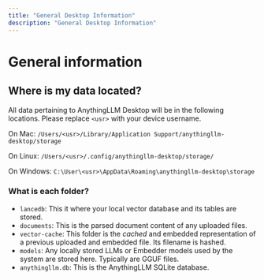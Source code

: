 ```yaml
---
title: "General Desktop Information"
description: "General Desktop Information"
---
```


# General information

## Where is my data located?

All data pertaining to AnythingLLM Desktop will be in the following locations. Please replace `<usr>` with your
device username.

On Mac:
`/Users/<usr>/Library/Application Support/anythingllm-desktop/storage`

On Linux:
`/Users/<usr>/.config/anythingllm-desktop/storage/`

On Windows:
`C:\User\<usr>\AppData\Roaming\anythingllm-desktop\storage`

### What is each folder?

- `lancedb`: This it where your local vector database and its tables are stored.
- `documents`: This is the parsed document content of any uploaded files.
- `vector-cache`: This folder is the _cached_ and embedded representation of a previous uploaded and embedded file. Its filename is hashed.
- `models`: Any locally stored LLMs or Embedder models used by the system are stored here. Typically are GGUF files.
- `anythingllm.db`: This is the AnythingLLM SQLite database.
